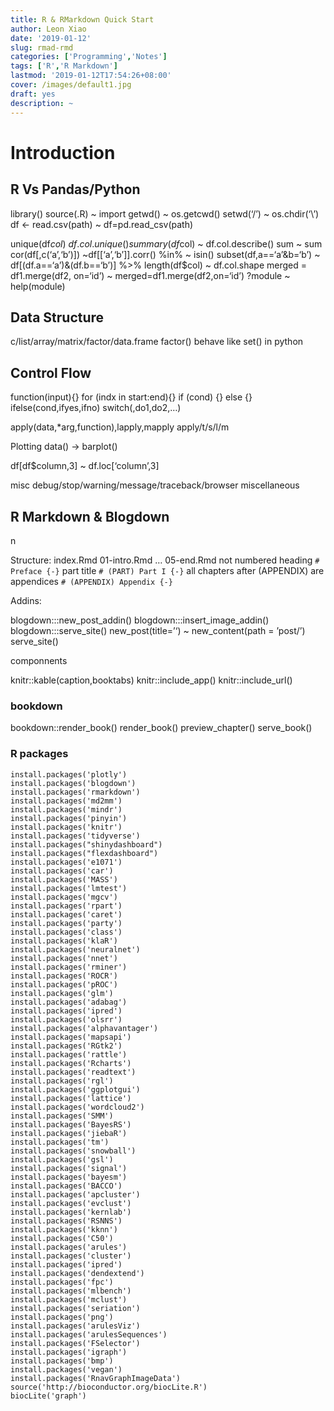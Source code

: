 ---
title: R & RMarkdown Quick Start
author: Leon Xiao
date: '2019-01-12'
slug: rmad-rmd
categories: ['Programming','Notes']
tags: ['R','R Markdown']
lastmod: '2019-01-12T17:54:26+08:00'
cover: /images/default1.jpg
draft: yes
description: ~
---

# Introduction


## R Vs Pandas/Python

library() source(.R)  ~ import
getwd()   ~ os.getcwd()
setwd('/') ~ os.chdir('\\')
df <- read.csv(path)   ~ df=pd.read_csv(path)

unique(df$col)   ~ df.col.unique()
summary(df$col)  ~ df.col.describe()
sum  ~ sum
cor(df[,c('a','b')]) ~df[['a','b']].corr()
%in%   ~   isin() 
subset(df,a=='a'&b='b')  ~  df[(df.a=='a')&(df.b=='b')]
%>% 
length(df$col)   ~ df.col.shape
merged = df1.merge(df2, on='id') ~  merged=df1.merge(df2,on='id')
?module   ~ help(module)



## Data Structure
c/list/array/matrix/factor/data.frame
factor() behave like set() in python

## Control Flow
function(input){}
for (indx in start:end){}
if (cond) {} else {}
ifelse(cond,ifyes,ifno)
switch(,do1,do2,...)


apply(data,*arg,function),lapply,mapply
apply/t/s/l/m


Plotting
data() -> barplot() 


df[df$column,3] ~ df.loc['column',3]


misc
debug/stop/warning/message/traceback/browser
miscellaneous


## R Markdown & Blogdown

n

Structure:
index.Rmd
01-intro.Rmd
...
05-end.Rmd
not numbered heading
```# Preface {-}```
part title
```# (PART) Part I {-} ```
all chapters after (APPENDIX) are appendices
```# (APPENDIX) Appendix {-} ```



Addins:

blogdown:::new_post_addin()
blogdown:::insert_image_addin()
blogdown:::serve_site()
new_post(title='') ~ new_content(path = 'post/')
serve_site()




componnents

knitr::kable(caption,booktabs)
knitr::include_app()
knitr::include_url()

### bookdown
bookdown::render_book()
render_book()
preview_chapter()
serve_book()


### R packages

```
install.packages('plotly')
install.packages('blogdown')
install.packages('rmarkdown')
install.packages('md2mm')
install.packages('mindr')
install.packages('pinyin')
install.packages('knitr')
install.packages('tidyverse')
install.packages("shinydashboard")
install.packages("flexdashboard")
install.packages('e1071')
install.packages('car')
install.packages('MASS')
install.packages('lmtest')
install.packages('mgcv')
install.packages('rpart')
install.packages('caret')
install.packages('party')
install.packages('class')
install.packages('klaR')
install.packages('neuralnet')
install.packages('nnet')
install.packages('rminer')
install.packages('ROCR')
install.packages('pROC')
install.packages('glm')
install.packages('adabag')
install.packages('ipred')
install.packages('olsrr')
install.packages('alphavantager')
install.packages('mapsapi')
install.packages('RGtk2')
install.packages('rattle')
install.packages('Rcharts')
install.packages('readtext')
install.packages('rgl')
install.packages('ggplotgui')
install.packages('lattice')
install.packages('wordcloud2')
install.packages('SMM')
install.packages('BayesRS')
install.packages('jiebaR')
install.packages('tm')
install.packages('snowball')
install.packages('gsl')
install.packages('signal')
install.packages('bayesm')
install.packages('BACCO')
install.packages('apcluster')
install.packages('evclust')
install.packages('kernlab')
install.packages('RSNNS')
install.packages('kknn')
install.packages('C50')
install.packages('arules')
install.packages('cluster')
install.packages('ipred')
install.packages('dendextend')
install.packages('fpc')
install.packages('mlbench')
install.packages('mclust')
install.packages('seriation')
install.packages('png')
install.packages('arulesViz')
install.packages('arulesSequences')
install.packages('FSelector')
install.packages('igraph')
install.packages('bmp')
install.packages('vegan')
install.packages('RnavGraphImageData')
source('http://bioconductor.org/biocLite.R')
biocLite('graph')
```